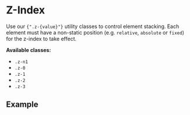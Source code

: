 
<Meta of={ZIndexStories} />

# Z-Index

<div className="lead">
  Use our <code>{".z-{value}"}</code> utility classes to control element stacking. Each element must have a non-static position (e.g. <code>relative</code>, <code>absolute</code> or <code>fixed</code>) for the z-index to take effect.
</div>

**Available classes:**
- <code>.z-n1</code>
- <code>.z-0</code>
- <code>.z-1</code>
- <code>.z-2</code>
- <code>.z-3</code>

## Example

<Canvas sourceState="shown" of={ZIndexStories.ZIndex} />
<div className="hide-col-default">
  <Controls of={ZIndexStories.ZIndex} />
</div>
